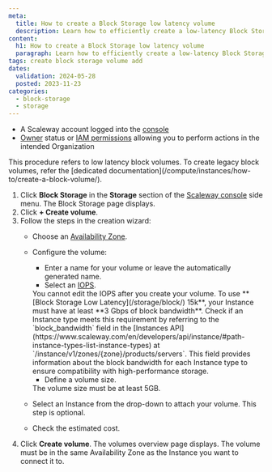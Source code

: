 ```yaml
---
meta:
  title: How to create a Block Storage low latency volume
  description: Learn how to efficiently create a low-latency Block Storage volume with our detailed step-by-step guide. Enhance your storage performance seamlessly.
content:
  h1: How to create a Block Storage low latency volume
  paragraph: Learn how to efficiently create a low-latency Block Storage volume with our detailed step-by-step guide. Enhance your storage performance seamlessly.
tags: create block storage volume add
dates:
  validation: 2024-05-28
  posted: 2023-11-23
categories:
  - block-storage
  - storage
---
```


<Macro id="requirements" />

- A Scaleway account logged into the [console](https://console.scaleway.com)
- [Owner](/identity-and-access-management/iam/concepts/#owner) status or [IAM permissions](/identity-and-access-management/iam/concepts/#permission) allowing you to perform actions in the intended Organization

<Message type="important">
  This procedure refers to low latency block volumes. To create legacy block volumes, refer the [dedicated documentation](/compute/instances/how-to/create-a-block-volume/).
</Message>

1. Click **Block Storage** in the **Storage** section of the [Scaleway console](https://console.scaleway.com) side menu. The Block Storage page displays.
2. Click **+ Create volume**.
3. Follow the steps in the creation wizard:
    - Choose an [Availability Zone](/compute/instances/concepts/#availability-zone).
    - Configure the volume:
        - Enter a name for your volume or leave the automatically generated name.
        - Select an [IOPS](/storage/block/concepts/#iops).
        <Message type="important">
          You cannot edit the IOPS after you create your volume.
        </Message>
        <Message type="note">
          To use **[Block Storage Low Latency](/storage/block/) 15k**, your Instance must have at least **3 Gbps of block bandwidth**.
          Check if an Instance type meets this requirement by referring to the `block_bandwidth` field in the [Instances API](https://www.scaleway.com/en/developers/api/instance/#path-instance-types-list-instance-types) at `/instance/v1/zones/{zone}/products/servers`.
          This field provides information about the block bandwidth for each Instance type to ensure compatibility with high-performance storage.
        </Message>

        - Define a volume size.
        <Message type="important">
          The volume size must be at least 5GB.
        </Message>
    - Select an Instance from the drop-down to attach your volume. This step is optional.
    - Check the estimated cost.
4. Click **Create volume**. The volumes overview page displays.
    <Message type="important">
      The volume must be in the same Availability Zone as the Instance you want to connect it to.
    </Message>



